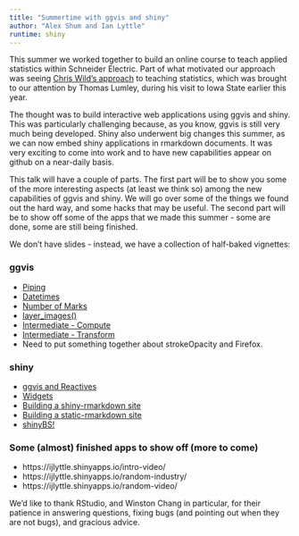 ```yaml
---
title: "Summertime with ggvis and shiny"
author: "Alex Shum and Ian Lyttle"
runtime: shiny
---
```


This summer we worked together to build an online course to teach applied statistics within Schneider Electric. Part of what motivated our approach was seeing [Chris Wild’s approach](https://www.stat.auckland.ac.nz/~wild/talks/09.USCOTS.wild.html) to teaching statistics, which was brought to our attention by Thomas Lumley, during his visit to Iowa State earlier this year. 

The thought was to build interactive web applications using ggvis and shiny. This was particularly challenging because, as you know, ggvis is still very much being developed. Shiny also underwent big changes this summer, as we can now embed shiny applications in rmarkdown documents. It was very exciting to come into work and to have new capabilities appear on github on a near-daily basis.

This talk will have a couple of parts. The first part will be to show you some of the more interesting aspects (at least we think so) among the new capabilities of ggvis and shiny. We will go over some of the things we found out the hard way, and some hacks that may be useful. The second part will be to show off some of the apps that we made this summer - some are done, some are still being finished. 

We don’t have slides - instead, we have a collection of half-baked vignettes: 

### ggvis

* [Piping](piping.Rmd)
* [Datetimes](scale_datetime.Rmd)
* [Number of Marks](number_of_marks.Rmd)
* [layer_images()](layer_images.Rmd)
* [Intermediate - Compute](intermediate_compute.Rmd)
* [Intermediate - Transform](intermediate_transform.Rmd)
* Need to put something together about strokeOpacity and Firefox.

### shiny

* [ggvis and Reactives](ggvis_reactives.Rmd)
* [Widgets](interactive_ggvis.Rmd)
* [Building a shiny-rmarkdown site](building.Rmd)
* [Building a static-rmarkdown site](http://ijlyttle.github.io/isugg_ggvis_shiny/static_ggvis.html)
* [shinyBS!](shinyBS.Rmd)

### Some (almost) finished apps to show off (more to come)

* https://ijlyttle.shinyapps.io/intro-video/
* https://ijlyttle.shinyapps.io/random-industry/
* https://ijlyttle.shinyapps.io/random-video/

We'd like to thank RStudio, and Winston Chang in particular, for their patience in answering questions, fixing bugs (and pointing out when they are not bugs), and gracious advice.